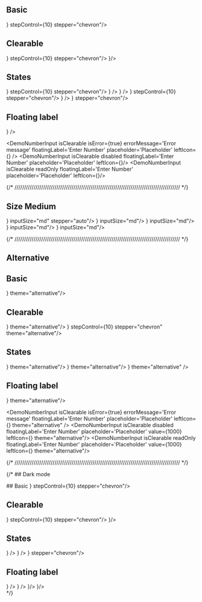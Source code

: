 

## Basic

<DemoNumberInput placeholder='Placeholder'/>
<DemoNumberInput placeholder='Placeholder' min={0} max={1000} stepControl={10} stepper="auto"/>
<DemoNumberInput placeholder='Placeholder' min={0} max={1000} stepControl={10} stepper="separate"/>
<DemoNumberInput placeholder='Placeholder' leftIcon={<CircleDollarSign />} stepControl={10} stepper="chevron"/>
<DemoNumberInput placeholder='Placeholder' unit={["USD", "VND", "EUR", "JPY"]} />

## Clearable

<DemoNumberInput isClearable placeholder='Placeholder'/>
<DemoNumberInput isClearable placeholder='Placeholder' min={0} max={1000} stepControl={10} stepper="auto"/>
<DemoNumberInput isClearable placeholder='Placeholder' min={0} max={1000} stepControl={10} stepper="separate"/>
<DemoNumberInput isClearable placeholder='Placeholder' leftIcon={<CircleDollarSign />} stepControl={10} stepper="chevron"/>
<DemoNumberInput isClearable placeholder='Placeholder' leftIcon={<CircleDollarSign />}/>
<DemoNumberInput isClearable placeholder='Placeholder' unit={["USD", "VND", "EUR", "JPY"]} />



## States

<DemoNumberInput isError={true} errorMessage='Error message' placeholder='Placeholder'  stepper="auto"/>
<DemoNumberInput isError={true} errorMessage='Error message' placeholder='Placeholder' unit="$"/>
<DemoNumberInput isError={true} errorMessage='Error message' placeholder='Placeholder' leftIcon={<CircleDollarSign />} stepControl={10} stepper="chevron"/>
<DemoNumberInput isError={true} errorMessage='Error message' placeholder='Placeholder' leftIcon={<CircleDollarSign />} />
<DemoNumberInput disabled stepper="auto" />
<DemoNumberInput disabled leftIcon={<CircleDollarSign />} />
<DemoNumberInput disabled placeholder='Placeholder' leftIcon={<CircleDollarSign />} stepControl={10} stepper="chevron"/>
<DemoNumberInput disabled placeholder='Placeholder' leftIcon={<CircleDollarSign />} />
<DemoNumberInput readOnly value={1000} placeholder='Placeholder' unit="$"/>
<DemoNumberInput readOnly value={1000} placeholder='Placeholder' stepper="separate"/>
<DemoNumberInput readOnly value={1000} placeholder='Placeholder' leftIcon={<CircleDollarSign />} stepper="chevron"/>

## Floating label

<DemoNumberInput isClearable floatingLabel='Enter Number' placeholder='Placeholder'  stepper="chevron"/>
<DemoNumberInput isClearable floatingLabel='Enter Number' placeholder='Placeholder'  leftIcon={<CircleDollarSign />} />

<DemoNumberInput floatingLabel='Enter Number' placeholder='Placeholder' unit="USD" />
<DemoNumberInput floatingLabel='Enter Number' placeholder='Placeholder' unit={["USD", "VND", "EUR", "JPY"]} />

<DemoNumberInput
  isClearable
  isError={true}
  errorMessage='Error message'
  floatingLabel='Enter Number'
  placeholder='Placeholder'
/>
<DemoNumberInput
  isClearable
  isError={true}
  errorMessage='Error message'
  floatingLabel='Enter Number'
  placeholder='Placeholder'
  leftIcon={<CircleDollarSign />}
/>
<DemoNumberInput isClearable disabled floatingLabel='Enter Number' placeholder='Placeholder' value={1000} />
<DemoNumberInput isClearable disabled floatingLabel='Enter Number' placeholder='Placeholder' leftIcon={<CircleDollarSign />}/>
<DemoNumberInput isClearable readOnly floatingLabel='Enter Number' placeholder='Placeholder' value={1000} />
<DemoNumberInput isClearable readOnly floatingLabel='Enter Number' placeholder='Placeholder' leftIcon={<CircleDollarSign />}/>



{/* /////////////////////////////////////////////////////////////////////////////////////// */}
## Size Medium

<DemoNumberInput placeholder='Placeholder' inputSize="md" stepper="chevron"/>
<DemoNumberInput placeholder='Placeholder' leftIcon={<CircleDollarSign />} inputSize="md" stepper="auto"/>
<DemoNumberInput isClearable placeholder='Placeholder' inputSize="md"/>
<DemoNumberInput isClearable placeholder='Placeholder' leftIcon={<CircleDollarSign />} inputSize="md"/>
<DemoNumberInput isError={true} errorMessage='Error message' isClearable placeholder='Placeholder' inputSize="md"/>
<DemoNumberInput isError={true} errorMessage='Error message' isClearable placeholder='Placeholder'  leftIcon={<CircleDollarSign />} inputSize="md"/>
<DemoNumberInput disabled isClearable placeholder='Placeholder' inputSize="md"/>
<DemoNumberInput disabled isClearable value={1000} placeholder='Placeholder'  leftIcon={<CircleDollarSign />} inputSize="md"/>
<DemoNumberInput readOnly isClearable value={1000} placeholder='Placeholder' inputSize="md"/>
<DemoNumberInput readOnly isClearable value={1000} placeholder='Placeholder'  leftIcon={<CircleDollarSign />} inputSize="md"/>


{/* /////////////////////////////////////////////////////////////////////////////////////// */}

## Alternative

<div className="bg-[var(--background-alternative)] p-4 rounded-md flex flex-col gap-4">

## Basic

<DemoNumberInput placeholder='Placeholder' theme="alternative"/>
<DemoNumberInput placeholder='Placeholder' leftIcon={<CircleDollarSign />} theme="alternative"/>

## Clearable

<DemoNumberInput isClearable placeholder='Placeholder' theme="alternative"/>
<DemoNumberInput isClearable placeholder='Placeholder' leftIcon={<CircleDollarSign />} theme="alternative"/>
<DemoNumberInput isClearable placeholder='Placeholder' leftIcon={<CircleDollarSign />} stepControl={10} stepper="chevron" theme="alternative"/>

## States


<DemoNumberInput isError={true} errorMessage='Error message' isClearable placeholder='Placeholder' theme="alternative"/>
<DemoNumberInput isError={true} errorMessage='Error message' isClearable placeholder='Placeholder'  leftIcon={<CircleDollarSign />} theme="alternative"/>
<DemoNumberInput disabled isClearable placeholder='Placeholder' theme="alternative"/>
<DemoNumberInput disabled isClearable value={1000} placeholder='Placeholder'  leftIcon={<CircleDollarSign />} theme="alternative"/>
<DemoNumberInput readOnly isClearable value={1000} placeholder='Placeholder' />
<DemoNumberInput readOnly isClearable value={1000} placeholder='Placeholder'  leftIcon={<CircleDollarSign />} theme="alternative" />

## Floating label

<DemoNumberInput isClearable floatingLabel='Enter Number' placeholder='Placeholder' theme="alternative"/>
<DemoNumberInput isClearable floatingLabel='Enter Number' placeholder='Placeholder'  leftIcon={<CircleDollarSign />} theme="alternative"/>

<DemoNumberInput floatingLabel='Enter Number' placeholder='Placeholder' unit="USD" theme="alternative"/>
<DemoNumberInput floatingLabel='Enter Number' placeholder='Placeholder' unit={["USD", "VND", "EUR", "JPY"]} theme="alternative"/>

<DemoNumberInput
  isClearable
  isError={true}
  errorMessage='Error message'
  floatingLabel='Enter Number'
  placeholder='Placeholder' theme="alternative"
/>
<DemoNumberInput
  isClearable
  isError={true}
  errorMessage='Error message'
  floatingLabel='Enter Number'
  placeholder='Placeholder' 
  leftIcon={<CircleDollarSign />} theme="alternative"
/>
<DemoNumberInput isClearable disabled floatingLabel='Enter Number' placeholder='Placeholder' value={1000} theme="alternative"/>
<DemoNumberInput isClearable disabled floatingLabel='Enter Number' placeholder='Placeholder' value={1000} leftIcon={<CircleDollarSign />} theme="alternative"/>
<DemoNumberInput isClearable readOnly floatingLabel='Enter Number' placeholder='Placeholder' value={1000} />
<DemoNumberInput isClearable readOnly floatingLabel='Enter Number' placeholder='Placeholder' value={1000} leftIcon={<CircleDollarSign />} theme="alternative"/>

</div>




{/* /////////////////////////////////////////////////////////////////////////////////////// */}

{/* ## Dark mode

<div className="bg-gray-950 text-white p-4 rounded-md flex flex-col gap-4" data-scheme="dark">
## Basic

<DemoNumberInput placeholder='Placeholder'/>
<DemoNumberInput placeholder='Placeholder' min={0} max={1000} stepControl={10} stepper="auto"/>
<DemoNumberInput placeholder='Placeholder' min={0} max={1000} stepControl={10} stepper="separate"/>
<DemoNumberInput placeholder='Placeholder' leftIcon={<CircleDollarSign />} stepControl={10} stepper="chevron"/>
<DemoNumberInput placeholder='Placeholder' unit={["USD", "VND", "EUR", "JPY"]} />

## Clearable

<DemoNumberInput isClearable placeholder='Placeholder'/>
<DemoNumberInput isClearable placeholder='Placeholder' min={0} max={1000} stepControl={10} stepper="auto"/>
<DemoNumberInput isClearable placeholder='Placeholder' min={0} max={1000} stepControl={10} stepper="separate"/>
<DemoNumberInput isClearable placeholder='Placeholder' leftIcon={<CircleDollarSign />} stepControl={10} stepper="chevron"/>
<DemoNumberInput isClearable placeholder='Placeholder' leftIcon={<CircleDollarSign />}/>
<DemoNumberInput isClearable placeholder='Placeholder' unit={["USD", "VND", "EUR", "JPY"]} />



## States

<DemoNumberInput isError={true} errorMessage='Error message' placeholder='Placeholder'  stepper="auto"/>
<DemoNumberInput isError={true} errorMessage='Error message' placeholder='Placeholder' unit="$"/>
<DemoNumberInput isError={true} errorMessage='Error message' placeholder='Placeholder' leftIcon={<CircleDollarSign />} />
<DemoNumberInput disabled stepper="auto" />
<DemoNumberInput disabled leftIcon={<CircleDollarSign />} />
<DemoNumberInput readOnly value={1000} placeholder='Placeholder' unit="$"/>
<DemoNumberInput readOnly value={1000} placeholder='Placeholder' stepper="separate"/>
<DemoNumberInput readOnly value={1000} placeholder='Placeholder' leftIcon={<CircleDollarSign />} stepper="chevron"/>

## Floating label

<DemoNumberInput isClearable floatingLabel='Enter Number' placeholder='Placeholder'  stepper="chevron"/>
<DemoNumberInput isClearable floatingLabel='Enter Number' placeholder='Placeholder'  leftIcon={<CircleDollarSign />} />
<DemoNumberInput
  isClearable
  isError={true}
  errorMessage='Error message'
  floatingLabel='Enter Number'
  placeholder='Placeholder'
/>
<DemoNumberInput
  isClearable
  isError={true}
  errorMessage='Error message'
  floatingLabel='Enter Number'
  placeholder='Placeholder'
  leftIcon={<CircleDollarSign />}
/>
<DemoNumberInput isClearable disabled floatingLabel='Enter Number' placeholder='Placeholder' value={1000} />
<DemoNumberInput isClearable disabled floatingLabel='Enter Number' placeholder='Placeholder' leftIcon={<CircleDollarSign />}/>
<DemoNumberInput isClearable readOnly floatingLabel='Enter Number' placeholder='Placeholder' value={1000} />
<DemoNumberInput isClearable readOnly floatingLabel='Enter Number' placeholder='Placeholder' leftIcon={<CircleDollarSign />}/>

</div> */}

